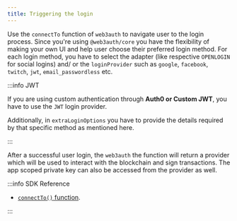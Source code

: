 ```yaml
---
title: Triggering the login
---
```


Use the `connectTo` function of `web3auth` to navigate user to the login process. Since you're using `@web3auth/core` you have the flexibility of
making your own UI and help user choose their preferred login method. For each login method, you have to select the adapter (like respective
`OPENLOGIN` for social logins) and/ or the `loginProvider` such as `google`, `facebook`, `twitch`, `jwt`, `email_passwordless` etc.

:::info JWT

If you are using custom authentication through **Auth0 or Custom JWT**, you have to use the `JWT` login provider.

Additionally, in `extraLoginOptions` you have to provide the details required by that specific method as mentioned here.

:::

After a successful user login, the `web3auth` the function will return a provider which will be used to interact with the blockchain and sign
transactions. The app scoped private key can also be accessed from the provider as well.

:::info SDK Reference

- [`connectTo()` function](/sdk/web/no-modal/usage#logging-in-the-user).

:::
